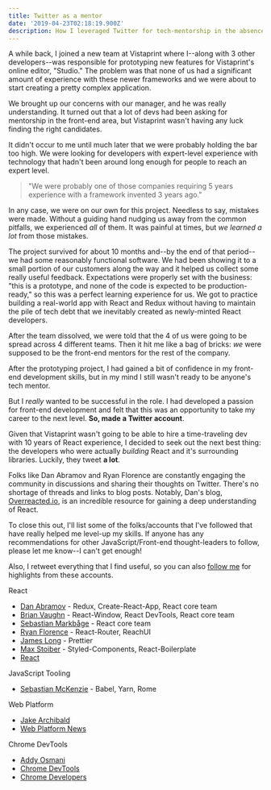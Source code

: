 ```yaml
---
title: Twitter as a mentor
date: '2019-04-23T02:18:19.900Z'
description: How I leveraged Twitter for tech-mentorship in the absence of a senior developer on my team
---
```



A while back, I joined a new team at Vistaprint where I--along with 3 other developers--was responsible for prototyping new features for Vistaprint's online editor, "Studio." The problem was that none of us had a significant amount of experience with these newer frameworks and we were about to start creating a pretty complex application.

We brought up our concerns with our manager, and he was really understanding. It turned out that a lot of devs had been asking for mentorship in the front-end area, but Vistaprint wasn't having any luck finding the right candidates.

It didn't occur to me until much later that we were probably holding the bar too high. We were looking for developers with expert-level experience with technology that hadn't been around long enough for people to reach an expert level.

> "We were probably one of those companies requiring 5 years experience with a framework invented 3 years ago."

In any case, we were on our own for this project. Needless to say, mistakes were made. Without a guiding hand nudging us away from the common pitfalls, we experienced _all_ of them. It was painful at times, but _we learned a lot_ from those mistakes.

The project survived for about 10 months and--by the end of that period--we had some reasonably functional software. We had been showing it to a small portion of our customers along the way and it helped us collect some really useful feedback. Expectations were properly set with the business: "this is a prototype, and none of the code is expected to be production-ready," so this was a perfect learning experience for us. We got to practice building a real-world app with React and Redux without having to maintain the pile of tech debt that we inevitably created as newly-minted React developers.

After the team dissolved, we were told that the 4 of us were going to be spread across 4 different teams. Then it hit me like a bag of bricks: _we_ were supposed to be the front-end mentors for the rest of the company.

After the prototyping project, I had gained a bit of confidence in my front-end development skills, but in my mind I still wasn't ready to be anyone's tech mentor.

But I _really_ wanted to be successful in the role. I had developed a passion for front-end development and felt that this was an opportunity to take my career to the next level. **So, made a Twitter account**.

Given that Vistaprint wasn't going to be able to hire a time-traveling dev with 10 years of React experience, I decided to seek out the next best thing: the developers who were actually _building_ React and it's surrounding libraries. Luckily, they tweet **a lot**.

Folks like Dan Abramov and Ryan Florence are constantly engaging the community in discussions and sharing their thoughts on Twitter. There's no shortage of threads and links to blog posts. Notably, Dan's blog, [Overreacted.io](https://overreacted.io/), is an incredible resource for gaining a deep understanding of React.

To close this out, I'll list some of the folks/accounts that I've followed that have really helped me level-up my skills. If anyone has any recommendations for other JavaScript/Front-end thought-leaders to follow, please let me know--I can't get enough!

Also, I retweet everything that I find useful, so you can also [follow me](https://twitter.com/tripphamm) for highlights from these accounts.

React

- [Dan Abramov](https://twitter.com/dan_abramov) - Redux, Create-React-App, React core team
- [Brian Vaughn](https://twitter.com/brian_d_vaughn) - React-Window, React DevTools, React core team
- [Sebastian Markbåge](https://twitter.com/sebmarkbage) - React core team
- [Ryan Florence](https://twitter.com/ryanflorence) - React-Router, ReachUI
- [James Long](https://twitter.com/jlongster) - Prettier
- [Max Stoiber](https://twitter.com/mxstbr) - Styled-Components, React-Boilerplate
- [React](https://twitter.com/reactjs)

JavaScript Tooling

- [Sebastian McKenzie](https://twitter.com/sebmck) - Babel, Yarn, Rome

Web Platform

- [Jake Archibald](https://twitter.com/jaffathecake)
- [Web Platform News](https://twitter.com/WebPlatformNews)

Chrome DevTools

- [Addy Osmani](https://twitter.com/addyosmani)
- [Chrome DevTools](https://twitter.com/ChromeDevTools)
- [Chrome Developers](https://twitter.com/ChromiumDev)
